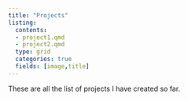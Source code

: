 ```yaml
---
title: "Projects"
listing: 
  contents: 
  - project1.qmd
  - project2.qmd
  type: grid
  categories: true
  fields: [image,title]
---
```


These are all the list of projects I have created so far.
